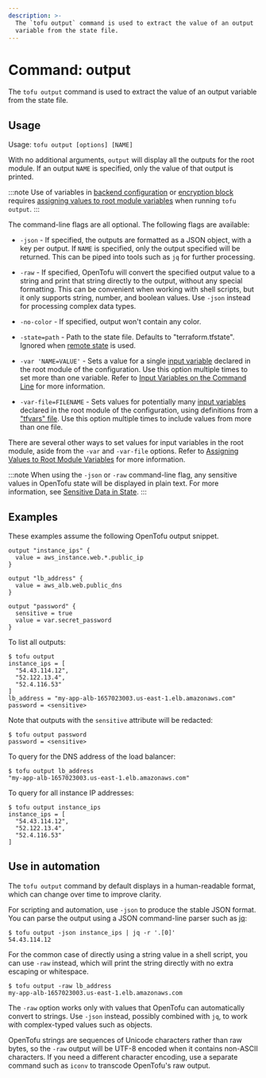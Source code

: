 ```yaml
---
description: >-
  The `tofu output` command is used to extract the value of an output
  variable from the state file.
---
```


# Command: output

The `tofu output` command is used to extract the value of
an output variable from the state file.

## Usage

Usage: `tofu output [options] [NAME]`

With no additional arguments, `output` will display all the outputs for
the root module. If an output `NAME` is specified, only the value of that
output is printed.

:::note
Use of variables in [backend configuration](../../language/settings/backends/configuration.mdx#variables-and-locals)
or [encryption block](../../language/state/encryption.mdx#configuration)
requires [assigning values to root module variables](../../language/values/variables.mdx#assigning-values-to-root-module-variables)
when running `tofu output`.
:::

The command-line flags are all optional. The following flags are available:

* `-json` - If specified, the outputs are formatted as a JSON object, with
  a key per output. If `NAME` is specified, only the output specified will be
  returned. This can be piped into tools such as `jq` for further processing.

* `-raw` - If specified, OpenTofu will convert the specified output value to a
  string and print that string directly to the output, without any special
  formatting. This can be convenient when working with shell scripts, but
  it only supports string, number, and boolean values. Use `-json` instead
  for processing complex data types.

* `-no-color` - If specified, output won't contain any color.

* `-state=path` - Path to the state file. Defaults to "terraform.tfstate".
  Ignored when [remote state](../../language/state/remote.mdx) is used.

* `-var 'NAME=VALUE'` - Sets a value for a single
  [input variable](../../language/values/variables.mdx) declared in the
  root module of the configuration. Use this option multiple times to set
  more than one variable. Refer to
  [Input Variables on the Command Line](plan.mdx#input-variables-on-the-command-line) for more information.

* `-var-file=FILENAME` - Sets values for potentially many
  [input variables](../../language/values/variables.mdx) declared in the
  root module of the configuration, using definitions from a
  ["tfvars" file](../../language/values/variables.mdx#variable-definitions-tfvars-files).
  Use this option multiple times to include values from more than one file.

There are several other ways to set values for input variables in the root
module, aside from the `-var` and `-var-file` options. Refer to
[Assigning Values to Root Module Variables](../../language/values/variables.mdx#assigning-values-to-root-module-variables) for more information.

:::note
When using the `-json` or `-raw` command-line flag, any sensitive
values in OpenTofu state will be displayed in plain text. For more information,
see [Sensitive Data in State](../../language/state/sensitive-data.mdx).
:::

## Examples

These examples assume the following OpenTofu output snippet.

```hcl
output "instance_ips" {
  value = aws_instance.web.*.public_ip
}

output "lb_address" {
  value = aws_alb.web.public_dns
}

output "password" {
  sensitive = true
  value = var.secret_password
}
```

To list all outputs:

```shellsession
$ tofu output
instance_ips = [
  "54.43.114.12",
  "52.122.13.4",
  "52.4.116.53"
]
lb_address = "my-app-alb-1657023003.us-east-1.elb.amazonaws.com"
password = <sensitive>
```

Note that outputs with the `sensitive` attribute will be redacted:

```shellsession
$ tofu output password
password = <sensitive>
```

To query for the DNS address of the load balancer:

```shellsession
$ tofu output lb_address
"my-app-alb-1657023003.us-east-1.elb.amazonaws.com"
```

To query for all instance IP addresses:

```shellsession
$ tofu output instance_ips
instance_ips = [
  "54.43.114.12",
  "52.122.13.4",
  "52.4.116.53"
]
```

## Use in automation

The `tofu output` command by default displays in a human-readable format,
which can change over time to improve clarity.

For scripting and automation, use `-json` to produce the stable JSON format.
You can parse the output using a JSON command-line parser such as
[jq](https://stedolan.github.io/jq/):

```shellsession
$ tofu output -json instance_ips | jq -r '.[0]'
54.43.114.12
```

For the common case of directly using a string value in a shell script, you
can use `-raw` instead, which will print the string directly with no extra
escaping or whitespace.

```shellsession
$ tofu output -raw lb_address
my-app-alb-1657023003.us-east-1.elb.amazonaws.com
```

The `-raw` option works only with values that OpenTofu can automatically
convert to strings. Use `-json` instead, possibly combined with `jq`, to
work with complex-typed values such as objects.

OpenTofu strings are sequences of Unicode characters rather than raw bytes,
so the `-raw` output will be UTF-8 encoded when it contains non-ASCII
characters. If you need a different character encoding, use a separate command
such as `iconv` to transcode OpenTofu's raw output.
